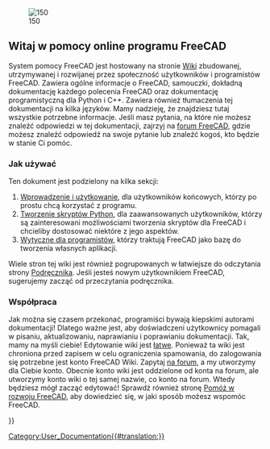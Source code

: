 <languages/>
{{Docnav/pl
|
|[[About_FreeCAD/pl|Informacje na temat FreeCAD]]
}}

[[Image:Crystal_Clear_app_tutorials.png|right|150]]

<span id="Welcome_to_the_FreeCAD_on-line_help"></span>
==Witaj w pomocy online programu FreeCAD==

System pomocy FreeCAD jest hostowany na stronie [http://wiki.freecad.org Wiki] zbudowanej, utrzymywanej i rozwijanej przez społeczność użytkowników i programistów FreeCAD. Zawiera ogólne informacje o FreeCAD, samouczki, dokładną dokumentację każdego polecenia FreeCAD oraz dokumentację programistyczną dla Python i C++. Zawiera również tłumaczenia tej dokumentacji na kilka języków. Mamy nadzieję, że znajdziesz tutaj wszystkie potrzebne informacje. Jeśli masz pytania, na które nie możesz znaleźć odpowiedzi w tej dokumentacji, zajrzyj na [http://forum.freecadweb.org/index.php forum FreeCAD], gdzie możesz znaleźć odpowiedź na swoje pytanie lub znaleźć kogoś, kto będzie w stanie Ci pomóc.

<span id="How_to_use"></span>
===Jak używać===

Ten dokument jest podzielony na kilka sekcji:
# [[User_hub/pl|Wprowadzenie i użytkowanie]], dla użytkowników końcowych, którzy po prostu chcą korzystać z programu.
# [[Power_users hub/pl|Tworzenie skryptów Python]], dla zaawansowanych użytkowników, którzy są zainteresowani możliwościami tworzenia skryptów dla FreeCAD i chcieliby dostosować niektóre z jego aspektów.
# [[Developer_hub/pl|Wytyczne dla programistów]], którzy traktują FreeCAD jako bazę do tworzenia własnych aplikacji.

Wiele stron tej wiki jest również pogrupowanych w łatwiejsze do odczytania strony [[Manual|Podręcznika]]. Jeśli jesteś nowym użytkownikiem FreeCAD, sugerujemy zacząć od przeczytania podręcznika.

<span id="Contribute"></span>
===Współpraca===

Jak można się czasem przekonać, programiści bywają kiepskimi autorami dokumentacji! Dlatego ważne jest, aby doświadczeni użytkownicy pomagali w pisaniu, aktualizowaniu, naprawianiu i poprawianiu dokumentacji. Tak, mamy na myśli ciebie! Edytowanie wiki jest [https://www.mediawiki.org/wiki/Help:Formatting łatwe]. Ponieważ ta wiki jest chroniona przed zapisem w celu ograniczenia spamowania, do zalogowania się potrzebne jest konto FreeCAD Wiki. Zapytaj [https://forum.freecad.org/viewtopic.php?t=6830 na forum], a my utworzymy dla Ciebie konto. Obecnie konto wiki jest oddzielone od konta na forum, ale utworzymy konto wiki o tej samej nazwie, co konto na forum. Wtedy będziesz mógł zacząć edytować!  Sprawdź również stronę [https://wiki.freecad.org/Help_FreeCAD/pl Pomóż w rozwoju FreeCAD], aby dowiedzieć się, w jaki sposób możesz wspomóc FreeCAD.

{{docnav/pl
|
|[[About_FreeCAD/pl|Informacje na temat FreeCAD]]
}}

{{Userdocnavi{{#translation:}}}}
[[Category:User_Documentation{{#translation:}}]]